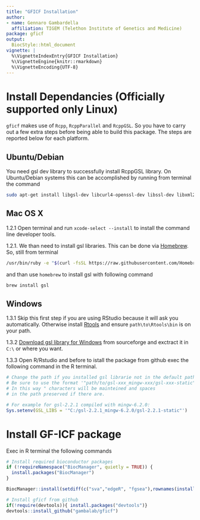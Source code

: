 ```yaml
---
title: "GFICF Installation"
author:
- name: Gennaro Gambardella
  affiliation: TIGEM (Telethon Institute of Genetics and Medicine) 
package: gficf
output:
  BiocStyle::html_document
vignette: |
  %\VignetteIndexEntry{GFICF Installation}
  %\VignetteEngine{knitr::rmarkdown}
  %\VignetteEncoding{UTF-8}
---
```


<!-- Google tag (gtag.js) -->
<script async src="https://www.googletagmanager.com/gtag/js?id=G-XD8QKTWJ1D"></script>
<script>
  window.dataLayer = window.dataLayer || [];
  function gtag(){dataLayer.push(arguments);}
  gtag('js', new Date());

  gtag('config', 'G-XD8QKTWJ1D');
</script>

# Install Dependancies (Officially supported only Linux)

`gficf` makes use of `Rcpp`, `RcppParallel` and `RcppGSL`. So you have to carry out
a few extra steps before being able to build this package. The steps are reported below for each platform.


## Ubuntu/Debian

You need gsl dev library to successfully install RcppGSL library.
On Ubuntu/Debian systems this can be accomplished by running from terminal the command 

```bash
sudo apt-get install libgsl-dev libcurl4-openssl-dev libssl-dev libxml2-dev
```

## Mac OS X

1.2.1 Open terminal and run `xcode-select --install` to install the command line developer tools.

1.2.1. We than need to install gsl libraries. This can be done via [Homebrew](https://brew.sh/). So, still from terminal
```bash
/usr/bin/ruby -e "$(curl -fsSL https://raw.githubusercontent.com/Homebrew/install/master/install)"
```
and than use `homebrew` to install gsl with following command
```bash
brew install gsl
```


## Windows

1.3.1 Skip this first step if you are using RStudio because it will ask you automatically. Otherwise install  [Rtools](https://cran.r-project.org/bin/windows/Rtools/) and ensure  `path\to\Rtools\bin` is on your path.   

1.3.2 [Download gsl library for Windows](https://sourceforge.net/projects/gnu-scientific-library-windows/) from sourceforge and exctract it in `C:\` or where you want.   

1.3.3 Open R/Rstudio and before to istall the package from github exec the following command in the R terminal.
```R
# Change the path if you installed gsl librarie not in the default path.
# Be sure to use the format '"path/to/gsl-xxx_mingw-xxx/gsl-xxx-static"'
# In this way " characters will be mainteined and spaces 
# in the path preserved if there are.

# For example for gsl-2.2.1 compiled with mingw-6.2.0:
Sys.setenv(GSL_LIBS = '"C:/gsl-2.2.1_mingw-6.2.0/gsl-2.2.1-static"')
```


# Install GF-ICF package

Exec in R terminal the following commands
```R
# Install required bioconductor packages
if (!requireNamespace("BiocManager", quietly = TRUE)) {
  install.packages("BiocManager")
}

BiocManager::install(setdiff(c("sva","edgeR", "fgsea"),rownames(installed.packages())),update = F)

# Install gficf from github
if(!require(devtools)){ install.packages("devtools")}
devtools::install_github("gambalab/gficf")
```
